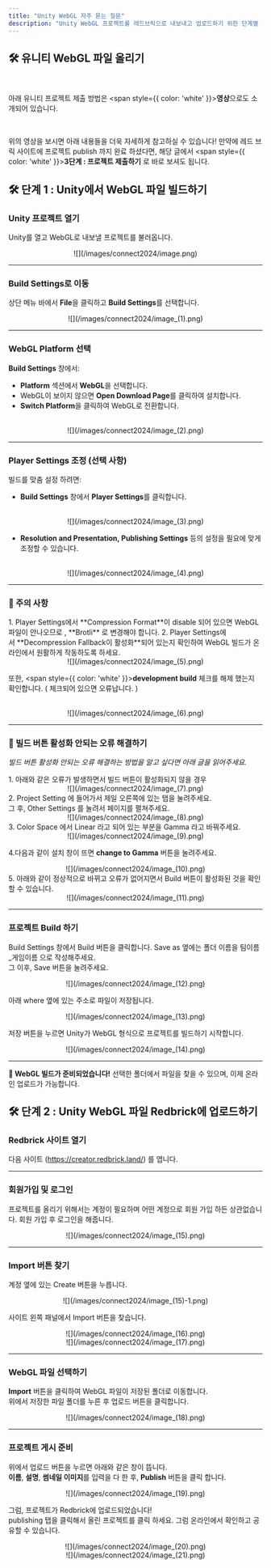 ```yaml
---
title: "Unity WebGL 자주 묻는 질문"
description: "Unity WebGL 프로젝트를 레드브릭으로 내보내고 업로드하기 위한 단계별 가이드와 문제 해결 팁입니다."
---
```



## 🛠️ 유니티 WebGL 파일 올리기

<br />
<Callout>

아래 유니티 프로젝트 제출 방법은 <span style={{ color: 'white' }}>**영상**</span>으로도 소개되어 있습니다. <br />

<br/>
<YouTube youTubeId="AsOIFQIg_yU" />

위의 영상을 보시면 아래 내용들을 더욱 자세하게 참고하실 수 있습니다!
만약에 레드 브릭 사이트에 프로젝트 publish 까지 완료 하셨다면, 해당 글에서 <span style={{ color: 'white' }}>**3단계 : 프로젝트 제출하기**</span> 로 바로 보셔도 됩니다.

</Callout>

## 🛠️ 단계 1 : Unity에서 WebGL 파일 빌드하기

<Steps>

### Unity 프로젝트 열기

Unity를 열고 WebGL로 내보낼 프로젝트를 불러옵니다.
<br />
<center>![](/images/connect2024/image.png)</center>

---

### Build Settings로 이동

상단 메뉴 바에서 **File**을 클릭하고 **Build Settings**를 선택합니다.
<br />
<center>![](/images/connect2024/image_(1).png)</center>

---

### WebGL Platform 선택

**Build Settings** 창에서:
- **Platform** 섹션에서 **WebGL**을 선택합니다.
- WebGL이 보이지 않으면 **Open Download Page**를 클릭하여 설치합니다.
- **Switch Platform**을 클릭하여 WebGL로 전환합니다.
<br />
<center>![](/images/connect2024/image_(2).png)</center>

---

### Player Settings 조정 (선택 사항)

빌드를 맞춤 설정 하려면:
- **Build Settings** 창에서 **Player Settings**를 클릭합니다.
<br />
<center>![](/images/connect2024/image_(3).png)</center>

- **Resolution and Presentation, Publishing Settings** 등의 설정을 필요에 맞게 조정할 수 있습니다.
<br />
<center>![](/images/connect2024/image_(4).png)</center>

---

### 🔑  주의 사항

<Callout type="warning">
  1. Player Settings에서 <span style={{ color: 'white' }}>**Compression Format**</span>이 disable 되어 있으면 WebGL 파일이 안나오므로 , <span style={{ color: 'white' }}>**Brotli**</span> 로 변경해야 합니다. 
  2. Player Settings에서 <span style={{ color: 'white' }}>**Decompression Fallback이 활성화**</span>되어 있는지 확인하여 WebGL 빌드가 온라인에서 원활하게 작동하도록 하세요.

  <center>![](/images/connect2024/image_(5).png)</center>

  또한, <span style={{ color: 'white' }}>**development build**</span> 체크를 해제 했는지 확인합니다. ( 체크되어 있으면 오류납니다. )  
  <br />
  <center>![](/images/connect2024/image_(6).png)</center>
</Callout>

---

### 🚫 빌드 버튼 활성화 안되는 오류 해결하기

_빌드 버튼 활성화 안되는 오류 해결하는 방법을 알고 싶다면 아래 글을 읽어주세요._

<Callout type="error">
  1. 아래와 같은 오류가 발생하면서 빌드 버튼이 활성화되지 않을 경우

  <center>![](/images/connect2024/image_(7).png)</center>

</Callout>

<Callout type="error">
  2. Project Setting 에 들어가서 제일 오른쪽에 있는 탭을 눌려주세요. <br /> 그 후, Other Settings 를 눌려서 페이지를 펼쳐주세요.

  <center>![](/images/connect2024/image_(8).png)</center>

</Callout>
<Callout type="error"> 
  3. Color Space 에서 Linear 라고 되어 있는 부분을 Gamma 라고 바꿔주세요.

  <center>![](/images/connect2024/image_(9).png)</center>

  4.다음과 같이 설치 창이 뜨면 **change to Gamma** 버튼을 눌려주세요.
<br />
  <center>![](/images/connect2024/image_(10).png)</center>

  </Callout>
  <Callout type="error">
  5. 아래와 같이 정상적으로 바뀌고 오류가 없어지면서 Build 버튼이 활성화된 것을 확인할 수 있습니다.

  <center>![](/images/connect2024/image_(11).png)</center>

</Callout>

---

### 프로젝트 Build 하기

Build Settings 창에서 Build 버튼을 클릭합니다. 
Save as 옆에는 폴더 이름을 팀이름_게임이름 으로 작성해주세요. <br /> 그 이후, Save 버튼을 눌려주세요.
<br />
  <center>![](/images/connect2024/image_(12).png)</center>

아래 where 옆에 있는 주소로 파일이 저장됩니다.
<br />
  <center>![](/images/connect2024/image_(13).png)</center>

저장 버튼을 누르면 Unity가 WebGL 형식으로 프로젝트를 빌드하기 시작합니다.
<br />
  <center>![](/images/connect2024/image_(14).png)</center>

---

**📂 WebGL 빌드가 준비되었습니다!** 선택한 폴더에서 파일을 찾을 수 있으며, 이제 온라인 업로드가 가능합니다.

</Steps>

## 🛠️ 단계 2 : Unity WebGL 파일 Redbrick에 업로드하기

<Steps>

### Redbrick 사이트 열기

다음 사이트 (https://creator.redbrick.land/) 를 엽니다.  

---

### 회원가입 및 로그인

프로젝트를 올리기 위해서는 계정이 필요하며 어떤 계정으로 회원 가입 하든 상관없습니다.
회원 가입 후 로그인을 해줍니다.
<br />
  <center>![](/images/connect2024/image_(15).png)</center>

---

### Import 버튼 찾기

계정 옆에 있는 Create 버튼을 누릅니다.
<br />
  <center>![](/images/connect2024/image_(15)-1.png)</center>

사이트 왼쪽 패널에서 Import 버튼을 찾습니다.
<br />
  <center>![](/images/connect2024/image_(16).png)</center>
  <center>![](/images/connect2024/image_(17).png)</center>

---

### WebGL 파일 선택하기

**Import** 버튼을 클릭하여 WebGL 파일이 저장된 폴더로 이동합니다. <br />
위에서 저장한 파일 폴더를 누른 후 업로드 버튼을 클릭합니다.
<br />
  <center>![](/images/connect2024/image_(18).png)</center>

---

### 프로젝트 게시 준비

위에서 업로드 버튼을 누르면 아래와 같은 창이 뜹니다.  <br />
**이름**, **설명**, **썸네일 이미지**를 입력을 다 한 후, **Publish** 버튼을 클릭 합니다.
<br />
  <center>![](/images/connect2024/image_(19).png)</center>

그럼, 프로젝트가 Redbrick에 업로드되었습니다! <br />
publishing 탭을 클릭해서 올린 프로젝트를 클릭 하세요. 그럼 온라인에서 확인하고 공유할 수 있습니다.
<br />
  <center>![](/images/connect2024/image_(20).png)</center>
  <center>![](/images/connect2024/image_(21).png)</center>

</Steps>
